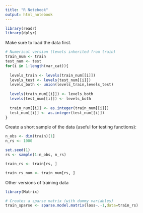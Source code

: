```yaml
---
title: "R Notebook"
output: html_notebook
---
```


```r
library(readr)
library(dplyr)
```

Make sure to load the data first.

```r
# Numerical version (levels inherited from train)
train_num <- train
test_num <- test
for(i in 1:length(var_cat)){
  
  levels_train <- levels(train_num[[i]])
  levels_test <- levels(test_num[[i]])
  levels_both <- union(levels_train,levels_test)
  
  levels(train_num[[i]]) <- levels_both
  levels(test_num[[i]]) <- levels_both
  
  train_num[[i]] <- as.integer(train_num[[i]])
  test_num[[i]] <- as.integer(test_num[[i]])
}
```

Create a short sample of the data (useful for testing functions):

```r
n_obs <- dim(train)[1]
n_rs <- 1000

set.seed(1)
rs <- sample(1:n_obs, n_rs)

train_rs <- train[rs, ]

train_rs_num <- train_num[rs, ]
```

Other versions of training data

```r
library(Matrix)

# Creates a sparse matrix (with dummy variables)
train_sparse <- sparse.model.matrix(loss~.-1,data=train_rs)
```
